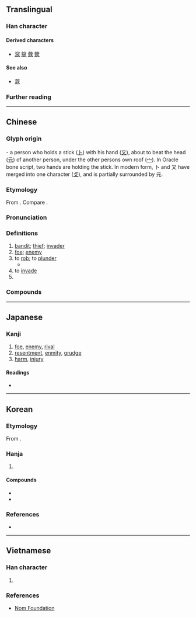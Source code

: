 {{also|冦}}
{{character info}}
==Translingual==

===Han character===
{{Han char|rn=40|rad=宀|as=08|sn=11|four=30214|canj=JMUE|ids=⿱宀⿺元攴}}

====Derived characters====
* [[滱]] [[䳹]] [[蔻]] [[簆]]

====See also====
* [[蔲]]

===Further reading===
{{Han ref|kx=0288.150|dkj=07209|dj=0571.040|hdz=20936.070|uh=5BC7}}

----

==Chinese==
{{zh-forms|alt=宼,冦,㓂,窛,𡨥,𡯷,𢽉,𥦆,𥦲,𭁵}}

===Glyph origin===
{{Han etym}}
{{liushu|ic}} - a person who holds a stick ([[卜#Chinese|卜]]) with his hand ([[又#Chinese|又]]), about to beat the head ([[元#Chinese|元]]) of another person, under the other persons own roof ([[宀#Chinese|宀]]). In Oracle bone script, two hands are holding the stick. In modern form, 卜 and 又 have merged into one character ([[攴#Chinese|攴]]), and is partially surrounded by 元.

===Etymology===
From {{inh|zh|sit-pro|*r-kəw ~ hu||to steal}}. Compare {{cog|bo|རྐུ||to steal}}.

===Pronunciation===
{{zh-pron
|m=kòu
|m-s=
|c=kau3
|c-t=
|g=
|h=pfs=khieu
|j=
|mb=
|md=
|mn=xm,zz,tw:khò͘/qz:khiò
|mn-t=
|w=
|x=
|mc=y
|oc=y
|cat=n,v,pn
}}

===Definitions===
{{head|zh|Han character}}

# [[bandit]]; [[thief]]; [[invader]]
# [[foe]]; [[enemy]]
# to [[rob]]; to [[plunder]]
#* {{zh-x|山 木 自-寇 也，膏 火 自-煎 也。|The mountain, by its trees, '''plunders''' itself. The oil, being combustible, evaporates itself.|ref=Zhuangzi-L}}
# to [[invade]]
# {{surname|zh}}

===Compounds===
{{zh-der|寇亂|寇仇|寇黨|寇劫|寇掠|寇攘|寇敌|寇機|寇準|寇熱|寇盗|寇脱|寇警|寇賊|寇鈔|寇雉|寇雠|倭寇|司寇|流寇|窮寇|草寇|成者為王，敗者為寇|禦寇}}

----

==Japanese==

===Kanji===
{{ja-kanji|grade=|rs=宀08}}

# [[foe]], [[enemy]], [[rival]]
# [[resentment]], [[enmity]], [[grudge]]
# [[harm]], [[injury]]

====Readings====
* {{ja-readings
|goon=く
|kanon=こう
|kun=あだ-する
}}

----

==Korean==

===Etymology===
From {{der|ko|ltc|-}} {{ltc-l|寇|tr=*khuw<sup>H</sup>}}. {{hanja-hunmong|구〯|kwu|人類#중04A|alt=𡨥}}

===Hanja===
{{ko-hanja-search}}
{{ko-hanja|도둑|구}}

# {{hanja form of|구|[[bandit]]; [[thief]]; [[invader]]}}

====Compounds====
{{der-top|Compounds}}
* {{ko-l|왜구|倭寇}}
* {{ko-l|구적|寇賊}}
{{der-bottom}}

===References===
* {{R:hanjadoc|2566}}

----

==Vietnamese==

===Han character===
{{vi-readings|hanviet=khấu|nom=kháu,khấu|rs=宀08}}

# {{rfdef|vi|sort=宀08}}

===References===
* [http://nomfoundation.org/common/nom_details.php?codepoint=5BC7 Nom Foundation]
